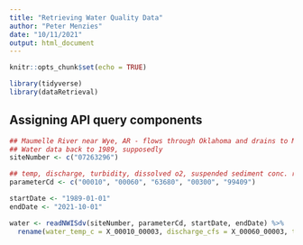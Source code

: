```yaml
---
title: "Retrieving Water Quality Data"
author: "Peter Menzies"
date: "10/11/2021"
output: html_document
---
```


```r
knitr::opts_chunk$set(echo = TRUE)

library(tidyverse)
library(dataRetrieval)
```

## Assigning API query components

```r
## Maumelle River near Wye, AR - flows through Oklahoma and drains to Mississippi
## Water data back to 1989, supposedly
siteNumber <- c("07263296")

## temp, discharge, turbidity, dissolved o2, suspended sediment conc. respecitvely
parameterCd <- c("00010", "00060", "63680", "00300", "99409")

startDate <- "1989-01-01"
endDate <- "2021-10-01"
```

```r
water <- readNWISdv(siteNumber, parameterCd, startDate, endDate) %>% 
  rename(water_temp_c = X_00010_00003, discharge_cfs = X_00060_00003, turbidity_fnu = X_63680_00003, diss_02_mgl = X_00300_00003)
```

